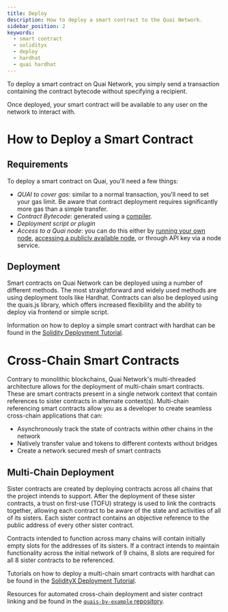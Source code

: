 ```yaml
---
title: Deploy
description: How to deploy a smart contract to the Quai Network.
sidebar_position: 2
keywords:
  - smart contract
  - solidityx
  - deploy
  - hardhat
  - quai hardhat
---
```


To deploy a smart contract on Quai Network, you simply send a transaction containing the contract bytecode without specifying a recipient.

Once deployed, your smart contract will be available to any user on the network to interact with.

# How to Deploy a Smart Contract

## Requirements

To deploy a smart contract on Quai, you'll need a few things:

- _QUAI to cover gas_: similar to a normal transaction, you'll need to set your gas limit. Be aware that contract deployment requires significantly more gas than a simple transfer.
- _Contract Bytecode_: generated using a [compiler](https://www.alchemy.com/overviews/solidity-compiler).
- _Deployment script or plugin_
- _Access to a Quai node_: you can do this either by [running your own node](/guides/client/node), [accessing a publicly available node](/build/networks), or through API key via a node service.

## Deployment

Smart contracts on Quai Network can be deployed using a number of different methods. The most straightforward and widely used methods are using deployment tools like Hardhat. Contracts can also be deployed using the quais.js library, which offers increased flexibility and the ability to deploy via frontend or simple script.

Information on how to deploy a simple smart contract with hardhat can be found in the [Solidity Deployment Tutorial](/guides/development/solidity).

# Cross-Chain Smart Contracts

Contrary to monolithic blockchains, Quai Network's multi-threaded architecture allows for the deployment of multi-chain smart contracts. These are smart contracts present in a single network context that contain references to sister contracts in alternate context(s). Multi-chain referencing smart contracts allow you as a developer to create seamless cross-chain applications that can:

- Asynchronously track the state of contracts within other chains in the network
- Natively transfer value and tokens to different contexts without bridges
- Create a network secured mesh of smart contracts

## Multi-Chain Deployment

Sister contracts are created by deploying contracts across all chains that the project intends to support. After the deployment of these sister contracts, a trust on first-use (TOFU) strategy is used to link the contracts together, allowing each contract to be aware of the state and activities of all of its sisters. Each sister contract contains an objective reference to the public address of every other sister contract.

Contracts intended to function across many chains will contain initially empty slots for the addresses of its sisters. If a contract intends to maintain functionality across the initial network of 9 chains, 8 slots are required for all 8 sister contracts to be referenced.

Tutorials on how to deploy a multi-chain smart contracts with hardhat can be found in the [SolidityX Deployment Tutorial](/guides/development/solidityX).

Resources for automated cross-chain deployment and sister contract linking and be found in the [`quais-by-example` repository](https://github.com/dominant-strategies/quais-by-example/).
